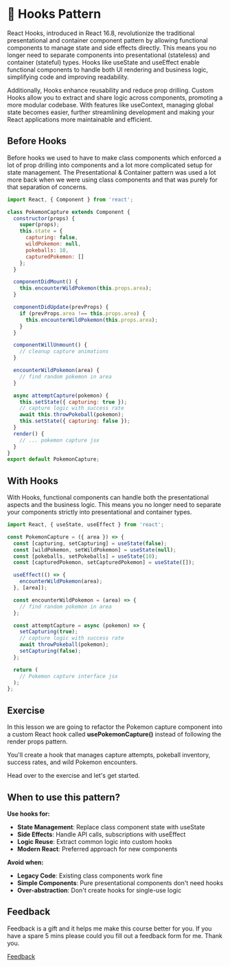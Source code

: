 
<Meta title="Lessons/🥉 Bronze/🎣 Hooks Pattern/01-Lesson" />

# 🎣 Hooks Pattern

React Hooks, introduced in React 16.8, revolutionize the traditional presentational and container component pattern by allowing functional components to manage state and side effects directly. This means you no longer need to separate components into presentational (stateless) and container (stateful) types. Hooks like useState and useEffect enable functional components to handle both UI rendering and business logic, simplifying code and improving readability.

Additionally, Hooks enhance reusability and reduce prop drilling. Custom Hooks allow you to extract and share logic across components, promoting a more modular codebase. With features like useContext, managing global state becomes easier, further streamlining development and making your React applications more maintainable and efficient.

## Before Hooks

Before hooks we used to have to make class components which enforced a lot of prop drilling into components and a lot more complicated setup for state management. The Presentational & Container pattern was used a lot more back when we were using class components and that was purely for that separation of concerns.

```jsx
import React, { Component } from 'react';

class PokemonCapture extends Component {
  constructor(props) {
    super(props);
    this.state = {
      capturing: false,
      wildPokemon: null,
      pokeballs: 10,
      capturedPokemon: []
    };
  }

  componentDidMount() {
    this.encounterWildPokemon(this.props.area);
  }

  componentDidUpdate(prevProps) {
    if (prevProps.area !== this.props.area) {
      this.encounterWildPokemon(this.props.area);
    }
  }

  componentWillUnmount() {
    // cleanup capture animations
  }

  encounterWildPokemon(area) {
    // find random pokemon in area
  }

  async attemptCapture(pokemon) {
    this.setState({ capturing: true });
    // capture logic with success rate
    await this.throwPokeball(pokemon);
    this.setState({ capturing: false });
  }
  render() {
    // ... pokemon capture jsx
  }
}
export default PokemonCapture;
```

## With Hooks

With Hooks, functional components can handle both the presentational aspects and the business logic. This means you no longer need to separate your components strictly into presentational and container types.

```jsx
import React, { useState, useEffect } from 'react';

const PokemonCapture = ({ area }) => {
  const [capturing, setCapturing] = useState(false);
  const [wildPokemon, setWildPokemon] = useState(null);
  const [pokeballs, setPokeballs] = useState(10);
  const [capturedPokemon, setCapturedPokemon] = useState([]);

  useEffect(() => {
    encounterWildPokemon(area);
  }, [area]);

  const encounterWildPokemon = (area) => {
    // find random pokemon in area
  };

  const attemptCapture = async (pokemon) => {
    setCapturing(true);
    // capture logic with success rate
    await throwPokeball(pokemon);
    setCapturing(false);
  };

  return (
    // Pokemon capture interface jsx
  );
};
```

## Exercise

In this lesson we are going to refactor the Pokemon capture component into a custom React hook called **usePokemonCapture()** instead of following the render props pattern.

You'll create a hook that manages capture attempts, pokeball inventory, success rates, and wild Pokemon encounters.

Head over to the exercise and let's get started.

## When to use this pattern?

**Use hooks for:**
- **State Management**: Replace class component state with useState
- **Side Effects**: Handle API calls, subscriptions with useEffect
- **Logic Reuse**: Extract common logic into custom hooks
- **Modern React**: Preferred approach for new components

**Avoid when:**
- **Legacy Code**: Existing class components work fine
- **Simple Components**: Pure presentational components don't need hooks
- **Over-abstraction**: Don't create hooks for single-use logic

## Feedback

Feedback is a gift and it helps me make this course better for you. If you have a spare 5 mins please could you fill out a feedback form for me. Thank you.

[Feedback](https://github.com/code-mattclaffey/react-design-patterns/issues/new)
